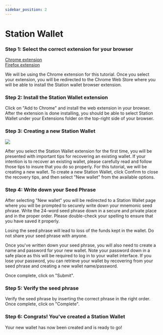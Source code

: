 ```yaml
---
sidebar_position: 2
---
```



# Station Wallet

### Step 1: Select the correct extension for your browser

[Chrome extension](https://chrome.google.com/webstore/detail/station/aiifbnbfobpmeekipheeijimdpnlpgpp)  
[Firefox extension](https://addons.mozilla.org/firefox/addon/station-wallet/)  

We will be using the Chrome extension for this tutorial. Once you select your extension, you will be redirected to the Chrome Web Store where you will be able to install the Station wallet browser extension.

### Step 2: Install the Station Wallet extension

Click on "Add to Chrome" and install the web extension in your browser. After the extension is done installing, you should be able to select Station Wallet under your Extensions folder on the top-right side of your browser. 

### Step 3: Creating a new Station Wallet

<img src={StationStep3Url} />

After you select the Station Wallet extension for the first time, you will be presented with important tips for recovering an existing wallet. If your intention is to recover an existing wallet, please carefully read and follow those tips to insure that you do so properly. For this tutorial, we will be creating a new wallet. To create a new Station Wallet, click Confirm to close the recovery tips, and then select "New wallet" from the available options.  

### Step 4: Write down your Seed Phrase

After selecting "New wallet" you will be redirected to a Station Wallet page where you will be prompted to securely write down your mnemonic seed phrase. Write the 24-word seed phrase down in a secure and private place and in the proper order. Please double-check your spelling to ensure that you have saved it properly.

<Admonition type="danger" title="Important Note"> 

Losing the seed phrase will lead to loss of the funds kept in the wallet. Do not share your seed phrase with anyone.
</Admonition>

Once you've written down your seed phrase, you will also need to create a name and password for your new wallet. Note your password down in a safe place as this will be required to log in to your wallet interface. If you lose your password, you can retrieve your wallet by recovering from your seed phrase and creating a new wallet name/password.

Once complete, click on "Submit".

### Step 5: Verify the seed phrase

Verify the seed phrase by inserting the correct phrase in the right order. Once complete, click on "Complete".

### Step 6: Congrats! You've created a Station Wallet

Your new wallet has now been created and is ready to go!

